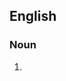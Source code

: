 {{also|knob jockey}}
==English==

===Noun===
{{head|en|noun}}

# {{attributive form of|knob jockey|lang=en|nodot=1}}